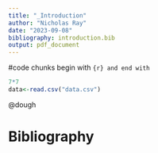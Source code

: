 ```yaml
---
title: "_Introduction"
author: "Nicholas Ray"
date: "2023-09-08"
bibliography: introduction.bib
output: pdf_document
---
```

#code chunks begin with ```{r} and end with ```
```r
7*7
data<-read.csv("data.csv")
```

@dough

# Bibliography